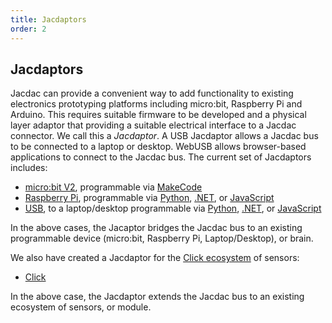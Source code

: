 ```yaml
---
title: Jacdaptors
order: 2
---
```


## Jacdaptors

Jacdac can provide a convenient way to add functionality to existing electronics prototyping platforms including micro:bit, Raspberry Pi and Arduino.
This requires suitable firmware to be developed and a physical layer adaptor that providing a suitable electrical interface to a Jacdac connector.
We call this a _Jacdaptor_. A USB Jacdaptor allows a Jacdac bus to be connected to a laptop or desktop.
WebUSB allows browser-based applications to connect to the Jacdac bus.  The current set of Jacdaptors includes:
- [micro:bit V2](/devices/microbit-educational-foundation/microbitv2/), programmable via [MakeCode](/clients/makecode)
- [Raspberry Pi](/devices/microsoft-research/jmspibridgev37v37), programmable via [Python](/clients/python), [.NET](/clients/dotnet), or [JavaScript](/clients/javascript)
- [USB](/devices/microsoft-research/jmbrainf441v02), to a laptop/desktop programmable via [Python](/clients/python), [.NET](/clients/dotnet), or [JavaScript](/clients/javascript)

In the above cases, the Jacaptor bridges the Jacdac bus to an existing programmable device (micro:bit, Raspberry Pi, Laptop/Desktop), or brain.

We also have created a Jacdaptor for the [Click ecosystem](https://www.mikroe.com/click) of sensors:
- [Click](/devices/microsoft-research/jmclickcolorv32)

In the above case, the Jacdaptor extends the Jacdac bus to an existing ecosystem of sensors, or module.
